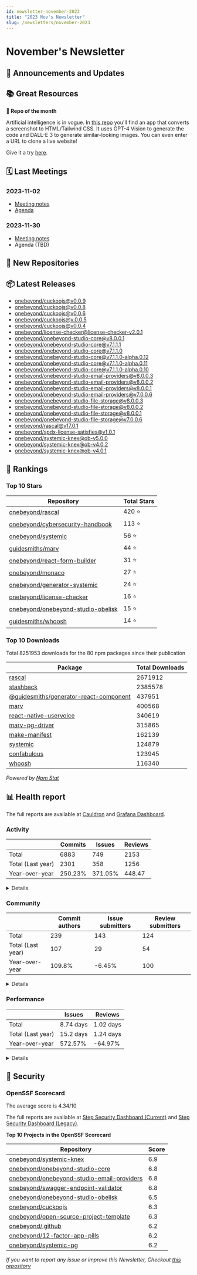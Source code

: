 ```yaml
---
id: newsletter-november-2023
title: "2023 Nov's Newsletter"
slug: /newsletters/november-2023
---
```


# November's Newsletter

## 📢 Announcements and Updates

<!--- @TODO: Manual addition --->

## 📚 Great Resources

<!--- @TODO: Manual addition --->

**👀 Repo of the month**

Artificial intelligence is in vogue. In [this repo](https://github.com/abi/screenshot-to-code) you'll find an app that converts a screenshot to HTML/Tailwind CSS. It uses GPT-4 Vision to generate the code and DALL-E 3 to generate similar-looking images. You can even enter a URL to clone a live website!

Give it a try [here](https://picoapps.xyz/free-tools/screenshot-to-code).

## 🗓 Last Meetings

### 2023-11-02

* [Meeting notes](/meetings/2023-11-02)
* [Agenda](https://github.com/onebeyond/maintainers/issues/151)

### 2023-11-30

* [Meeting notes](/meetings/2023-11-30)
* Agenda (TBD)

## 🍿 New Repositories


## 📦 Latest Releases

- [onebeyond/cuckoojs@v0.0.9](https://github.com/onebeyond/cuckoojs/releases/tag/v0.0.9)
- [onebeyond/cuckoojs@v0.0.8](https://github.com/onebeyond/cuckoojs/releases/tag/v0.0.8)
- [onebeyond/cuckoojs@v0.0.6](https://github.com/onebeyond/cuckoojs/releases/tag/v0.0.6)
- [onebeyond/cuckoojs@v.0.0.5](https://github.com/onebeyond/cuckoojs/releases/tag/v.0.0.5)
- [onebeyond/cuckoojs@v0.0.4](https://github.com/onebeyond/cuckoojs/releases/tag/v0.0.4)
- [onebeyond/license-checker@license-checker-v2.0.1](https://github.com/onebeyond/license-checker/releases/tag/license-checker-v2.0.1)
- [onebeyond/onebeyond-studio-core@v8.0.0.1](https://github.com/onebeyond/onebeyond-studio-core/releases/tag/v8.0.0.1)
- [onebeyond/onebeyond-studio-core@v7.1.1.1](https://github.com/onebeyond/onebeyond-studio-core/releases/tag/v7.1.1.1)
- [onebeyond/onebeyond-studio-core@v7.1.1.0](https://github.com/onebeyond/onebeyond-studio-core/releases/tag/v7.1.1.0)
- [onebeyond/onebeyond-studio-core@v7.1.1.0-alpha.0.12](https://github.com/onebeyond/onebeyond-studio-core/releases/tag/v7.1.1.0-alpha.0.12)
- [onebeyond/onebeyond-studio-core@v7.1.1.0-alpha.0.11](https://github.com/onebeyond/onebeyond-studio-core/releases/tag/v7.1.1.0-alpha.0.11)
- [onebeyond/onebeyond-studio-core@v7.1.1.0-alpha.0.10](https://github.com/onebeyond/onebeyond-studio-core/releases/tag/v7.1.1.0-alpha.0.10)
- [onebeyond/onebeyond-studio-email-providers@v8.0.0.3](https://github.com/onebeyond/onebeyond-studio-email-providers/releases/tag/v8.0.0.3)
- [onebeyond/onebeyond-studio-email-providers@v8.0.0.2](https://github.com/onebeyond/onebeyond-studio-email-providers/releases/tag/v8.0.0.2)
- [onebeyond/onebeyond-studio-email-providers@v8.0.0.1](https://github.com/onebeyond/onebeyond-studio-email-providers/releases/tag/v8.0.0.1)
- [onebeyond/onebeyond-studio-email-providers@v7.0.0.6](https://github.com/onebeyond/onebeyond-studio-email-providers/releases/tag/v7.0.0.6)
- [onebeyond/onebeyond-studio-file-storage@v8.0.0.3](https://github.com/onebeyond/onebeyond-studio-file-storage/releases/tag/v8.0.0.3)
- [onebeyond/onebeyond-studio-file-storage@v8.0.0.2](https://github.com/onebeyond/onebeyond-studio-file-storage/releases/tag/v8.0.0.2)
- [onebeyond/onebeyond-studio-file-storage@v8.0.0.1](https://github.com/onebeyond/onebeyond-studio-file-storage/releases/tag/v8.0.0.1)
- [onebeyond/onebeyond-studio-file-storage@v7.0.0.6](https://github.com/onebeyond/onebeyond-studio-file-storage/releases/tag/v7.0.0.6)
- [onebeyond/rascal@v17.0.1](https://github.com/onebeyond/rascal/releases/tag/v17.0.1)
- [onebeyond/spdx-license-satisfies@v1.0.1](https://github.com/onebeyond/spdx-license-satisfies/releases/tag/v1.0.1)
- [onebeyond/systemic-knex@ob-v5.0.0](https://github.com/onebeyond/systemic-knex/releases/tag/ob-v5.0.0)
- [onebeyond/systemic-knex@ob-v4.0.2](https://github.com/onebeyond/systemic-knex/releases/tag/ob-v4.0.2)
- [onebeyond/systemic-knex@ob-v4.0.1](https://github.com/onebeyond/systemic-knex/releases/tag/ob-v4.0.1)

## 🥇 Rankings

### Top 10 Stars

| Repository | Total Stars | 
| -- | -- |
| [onebeyond/rascal](https://github.com/onebeyond/rascal) | 420 ⭐️ |
| [onebeyond/cybersecurity-handbook](https://github.com/onebeyond/cybersecurity-handbook) | 113 ⭐️ |
| [onebeyond/systemic](https://github.com/onebeyond/systemic) | 56 ⭐️ |
| [guidesmiths/marv](https://github.com/guidesmiths/marv) | 44 ⭐️ |
| [onebeyond/react-form-builder](https://github.com/onebeyond/react-form-builder) | 31 ⭐️ |
| [onebeyond/monaco](https://github.com/onebeyond/monaco) | 27 ⭐️ |
| [onebeyond/generator-systemic](https://github.com/onebeyond/generator-systemic) | 24 ⭐️ |
| [onebeyond/license-checker](https://github.com/onebeyond/license-checker) | 16 ⭐️ |
| [onebeyond/onebeyond-studio-obelisk](https://github.com/onebeyond/onebeyond-studio-obelisk) | 15 ⭐️ |
| [guidesmiths/whoosh](https://github.com/guidesmiths/whoosh) | 14 ⭐️ |


### Top 10 Downloads

Total 8251953 downloads for the 80 npm packages since their publication

| Package | Total Downloads | 
| -- | -- |
| [rascal](https://www.npmjs.com/package/rascal) | 2671912 |
| [stashback](https://www.npmjs.com/package/stashback) | 2385578 |
| [@guidesmiths/generator-react-component](https://www.npmjs.com/package/@guidesmiths/generator-react-component) | 437951 |
| [marv](https://www.npmjs.com/package/marv) | 400568 |
| [react-native-uservoice](https://www.npmjs.com/package/react-native-uservoice) | 340619 |
| [marv-pg-driver](https://www.npmjs.com/package/marv-pg-driver) | 315865 |
| [make-manifest](https://www.npmjs.com/package/make-manifest) | 162139 |
| [systemic](https://www.npmjs.com/package/systemic) | 124879 |
| [confabulous](https://www.npmjs.com/package/confabulous) | 123945 |
| [whoosh](https://www.npmjs.com/package/whoosh) | 116340 |

_Powered by [Npm Stat](https://github.com/pvorb/npm-stat.com)_


## 📊 Health report

The full reports are available at [Cauldron](https://cauldron.io/project/7192) and [Grafana Dashboard](https://cauldron.io/project/7192/public-kibana).

### Activity

| | Commits | Issues |  Reviews | 
| -- | -- | -- | -- |
| Total | 6883 | 749 | 2153 |
| Total (Last year)	| 2301 | 358 | 1256 |
| Year-over-year | 250.23% | 371.05% | 448.47 |

<details>
    <summary>Details</summary>

- Commits: 538
- Lines/commit: 1249.33
- Lines/commit/file: 0.65
- Issues created: 86
- Issues closed: 51
- Issues open: 227
- Pull requests created: 289
- Pull requests closed: 293
- Pull requests open: 202

</details>


### Community

| | Commit authors | Issue submitters |  Review submitters | 
| -- | -- | -- | -- |
| Total | 239 | 143 | 124 |
| Total (Last year)	| 107 | 29 | 54 |
| Year-over-year | 109.8% | -6.45% | 100 |

<details>
    <summary>Details</summary>

**Active People**
- Git Authors: 40
- Issue Authors: 12
- PRs Submitters: 20

**Onboarding**
- Git Authors: 8
- Issue Authors: 3
- PRs Submitters: 4

</details>


### Performance


| | Issues | Reviews | 
| -- | -- | -- |
| Total | 8.74 days | 1.02 days |
| Total (Last year)	| 15.2 days | 1.24 days |
| Year-over-year | 572.57% | -64.97% |


<details>
    <summary>Details</summary>

**Issues**
- Time Open (average): 484.73 days
- Time Open (median): 297.95 days
- Open Issues: 227

**Reviews**
- Time Open (average): 451.25 days
- Time Open (median): 351.3 days
- Open Reviews: 203

</details>


## 🔐 Security

### OpenSSF Scorecard

The average score is 4.34/10

The full reports are available at [Step Security Dashboard (Current)](https://app.stepsecurity.io/github/app/onebeyond/onebeyond/repositories) and [Step Security Dashboard (Legacy)](https://app.stepsecurity.io/github/app/onebeyond/guidesmiths/repositories).


**Top 10 Projects in the OpenSSF Scorecard**


| Repository | Score |
| -- | -- |
| [onebeyond/systemic-knex](https://github.com/onebeyond/systemic-knex) | 6.9 |
| [onebeyond/onebeyond-studio-core](https://github.com/onebeyond/onebeyond-studio-core) | 6.8 |
| [onebeyond/onebeyond-studio-email-providers](https://github.com/onebeyond/onebeyond-studio-email-providers) | 6.8 |
| [onebeyond/swagger-endpoint-validator](https://github.com/onebeyond/swagger-endpoint-validator) | 6.8 |
| [onebeyond/onebeyond-studio-obelisk](https://github.com/onebeyond/onebeyond-studio-obelisk) | 6.5 |
| [onebeyond/cuckoojs](https://github.com/onebeyond/cuckoojs) | 6.3 |
| [onebeyond/open-source-project-template](https://github.com/onebeyond/open-source-project-template) | 6.3 |
| [onebeyond/.github](https://github.com/onebeyond/.github) | 6.2 |
| [onebeyond/12-factor-app-pills](https://github.com/onebeyond/12-factor-app-pills) | 6.2 |
| [onebeyond/systemic-pg](https://github.com/onebeyond/systemic-pg) | 6.2 |

_If you want to report any issue or improve this Newsletter, Checkout [this repository](https://github.com/onebeyond/newsletter-generator)_